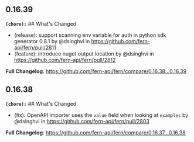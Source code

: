 ## 0.16.39
**`(chore):`** ## What's Changed
* (release): support scanning env variable for auth in python sdk generator 0.8.1  by @dsinghvi in https://github.com/fern-api/fern/pull/2811
* (feature): introduce nuget output location by @dsinghvi in https://github.com/fern-api/fern/pull/2812


**Full Changelog**: https://github.com/fern-api/fern/compare/0.16.38...0.16.39

## 0.16.38
**`(chore):`** ## What's Changed
* (fix): OpenAPI importer uses the `value` field when looking at `examples` by @dsinghvi in https://github.com/fern-api/fern/pull/2803


**Full Changelog**: https://github.com/fern-api/fern/compare/0.16.37...0.16.38

